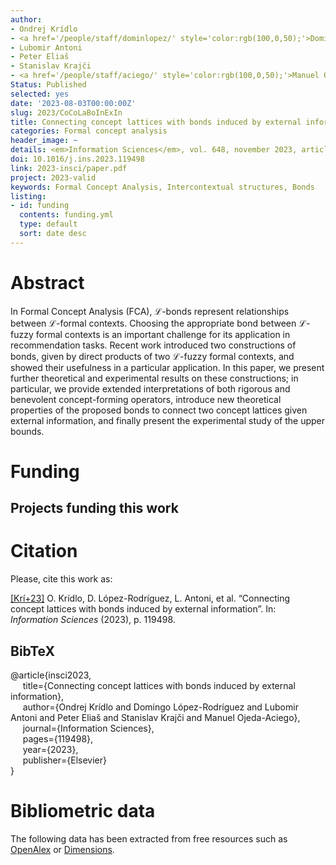```yaml
---
author:
- Ondrej Krídlo
- <a href='/people/staff/dominlopez/' style='color:rgb(100,0,50);'>Domingo López Rodríguez</a>
- Lubomir Antoni
- Peter Eliaš
- Stanislav Krajči
- <a href='/people/staff/aciego/' style='color:rgb(100,0,50);'>Manuel Ojeda-Aciego</a>
Status: Published
selected: yes
date: '2023-08-03T00:00:00Z'
slug: 2023/CoCoLaBoInExIn
title: Connecting concept lattices with bonds induced by external information
categories: Formal concept analysis
header_image: ~
details: <em>Information Sciences</em>, vol. 648, november 2023, article 119498
doi: 10.1016/j.ins.2023.119498
link: 2023-insci/paper.pdf
project: 2023-valid
keywords: Formal Concept Analysis, Intercontextual structures, Bonds
listing:
- id: funding
  contents: funding.yml
  type: default
  sort: date desc
---
```



# Abstract


In Formal Concept Analysis (FCA), $\mathcal L$-bonds represent relationships between $\mathcal L$-formal contexts. Choosing the appropriate bond between $\mathcal L$-fuzzy formal contexts is an important challenge for its application in recommendation tasks. Recent work introduced two constructions of bonds, given by direct products of two $\mathcal L$-fuzzy formal contexts, and showed their usefulness in a particular application. In this paper, we present further theoretical and experimental results on these constructions; in particular, we provide extended interpretations of both rigorous and benevolent concept-forming operators, introduce new theoretical properties of the proposed bonds to connect two concept lattices given external information, and finally present the experimental study of the upper bounds.




# Funding
::: {.callout-note appearance='minimal' collapse=false}
## Projects funding this work

:::{#funding}
:::
:::









# Citation
Please, cite this work as:


<a name=bib-insci2023></a>[[Krí+23]](#cite-insci2023) O. Krídlo, D. López-Rodríguez, L. Antoni, et al. “Connecting concept lattices with bonds induced by external information”. In: _Information Sciences_ (2023), p. 119498.

::: {.callout-note appearance="minimal" collapse=true}

## BibTeX

@article{insci2023,<br>&nbsp;&nbsp;&nbsp;&nbsp;  title={Connecting concept lattices with bonds induced by external information},<br>&nbsp;&nbsp;&nbsp;&nbsp;  author={Ondrej Krídlo and Domingo López-Rodríguez and Lubomir Antoni and Peter Eliaš and Stanislav Krajči and Manuel Ojeda-Aciego},<br>&nbsp;&nbsp;&nbsp;&nbsp;  journal={Information Sciences},<br>&nbsp;&nbsp;&nbsp;&nbsp;  pages={119498},<br>&nbsp;&nbsp;&nbsp;&nbsp;  year={2023},<br>&nbsp;&nbsp;&nbsp;&nbsp;  publisher={Elsevier}<br>}

:::



# Bibliometric data


The following data has been extracted from free resources such as [OpenAlex](https://openalex.org/) or [Dimensions](https://app.dimensions.ai/).

<div style="display: flex; justify-content: center; align-items: center; height: 100%;">
<span class="__dimensions_badge_embed__" data-doi="10.1016/j.ins.2023.119498" data-legend="always"></span></div><script async src="https://badge.dimensions.ai/badge.js" charset="utf-8"></script>

<div style="display: flex; justify-content: center; align-items: center; height: 100%;">
<a href="https://plu.mx/plum/a/?doi=10.1016/j.ins.2023.119498" class="plumx-details" data-site="plum" data-hide-when-empty="true">Connecting concept lattices with bonds induced by external information</a></div>


## Cites

The following graph plots the number of cites received by this work from its publication, on a yearly basis.

```r
#| echo: false
#| results: asis
#| warning: false
#| message: false
source(here::here('scripts', 'manage_publications.R'))
df <- readRDS('citation_history.rds')
plot_citation_history(df)
```



## Papers citing this work

The following is a non-exhaustive list of papers that cite this work:


<a name=bib-Arag_n_2024></a>[[1]](#cite-Arag_n_2024) R. G. Aragón, J. Medina, and S. Molina-Ruiz. “The Notion of Bond in the Multi-adjoint Concept Lattice Framework”. In: _Advances in Artificial Intelligence_. Springer Nature Switzerland, 2024, p. 243–253. ISBN: 9783031627996. DOI: [10.1007/978-3-031-62799-6_25](https://doi.org/10.1007%2F978-3-031-62799-6_25). URL: [http://dx.doi.org/10.1007/978-3-031-62799-6_25](http://dx.doi.org/10.1007/978-3-031-62799-6_25).

<a name=bib-Dubois_2025></a>[[2]](#cite-Dubois_2025) D. Dubois, J. Medina, and H. Prade. “Extracting attribute implications from a formal context: Unifying the basic approaches”. In: _Information Sciences_ 689 (Jan. 2025), p. 121419. ISSN: 0020-0255. DOI: [10.1016/j.ins.2024.121419](https://doi.org/10.1016%2Fj.ins.2024.121419). URL: [http://dx.doi.org/10.1016/j.ins.2024.121419](http://dx.doi.org/10.1016/j.ins.2024.121419).


